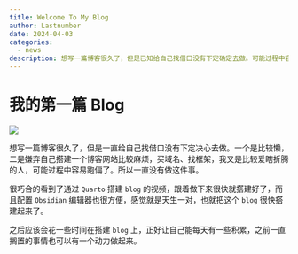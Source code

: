 ```yaml
---
title: Welcome To My Blog
author: Lastnumber
date: 2024-04-03
categories:
  - news
description: 想写一篇博客很久了，但是已知给自己找借口没有下定确定去做。可能过程中容易跑偏了。...之后应该会花一些时间在搭建 blog 上，正好让自己能每天有一些积累，之前一直搁置的事情也可以有一个动力做起来。
---
```

# 我的第一篇 Blog 

![](thumbnail.jpg)

想写一篇博客很久了，但是一直给自己找借口没有下定决心去做。一个是比较懒，二是嫌弃自己搭建一个博客网站比较麻烦，买域名、找框架，我又是比较爱瞎折腾的人，可能过程中容易跑偏了。所以一直没有做这件事。

很巧合的看到了通过 `Quarto` 搭建 `blog` 的视频，跟着做下来很快就搭建好了，而且配置 `Obsidian` 编辑器也很方便，感觉就是天生一对，也就把这个 `blog` 很快搭建起来了。

之后应该会花一些时间在搭建 `blog` 上，正好让自己能每天有一些积累，之前一直搁置的事情也可以有一个动力做起来。
